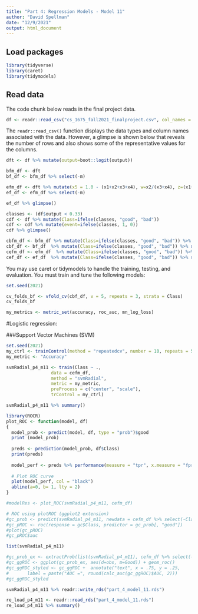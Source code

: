 ```yaml
---
title: "Part 4: Regression Models - Model 11"
author: "David Spellman"
date: "12/9/2021"
output: html_document
---
```


## Load packages
```r
library(tidyverse)
library(caret)
library(tidymodels)
```

## Read data

The code chunk below reads in the final project data.  

```r
df <- readr::read_csv("cs_1675_fall2021_finalproject.csv", col_names = TRUE)
```

The `readr::read_csv()` function displays the data types and column names associated with the data. However, a glimpse is shown below that reveals the number of rows and also shows some of the representative values for the columns.  

```r
dft <- df %>% mutate(output=boot::logit(output))

bfm_df <- dft
bf_df <- bfm_df %>% select(-m)

efm_df <- dft %>% mutate(x5 = 1.0 - (x1+x2+x3+x4), w=x2/(x3+x4), z=(x1+x2)/(x4+x5), t=v1*v2)
ef_df <- efm_df %>% select(-m)

ef_df %>% glimpse()
```

```r

classes <- (df$output < 0.33)
cdf <- df %>% mutate(Class=ifelse(classes, "good", "bad"))
cdf <- cdf %>% mutate(event=ifelse(classes, 1, 0))
cdf %>% glimpse()

cbfm_df <- bfm_df %>% mutate(Class=ifelse(classes, "good", "bad")) %>% select(-output)
cbf_df <- bf_df  %>% mutate(Class=ifelse(classes, "good", "bad")) %>% select(-output)
cefm_df <- efm_df  %>% mutate(Class=ifelse(classes, "good", "bad")) %>% select(-output)
cef_df <- ef_df  %>% mutate(Class=ifelse(classes, "good", "bad")) %>% select(-output)

```


You may use caret or tidymodels to handle the training, testing, and evaluation.
You must train and tune the following models:

```r
set.seed(2021)

cv_folds_bf <- vfold_cv(cbf_df, v = 5, repeats = 3, strata = Class)
cv_folds_bf

my_metrics <- metric_set(accuracy, roc_auc, mn_log_loss)
```

#Logistic regression:

###Support Vector Machines (SVM)

```r
set.seed(2021)
my_ctrl <- trainControl(method = "repeatedcv", number = 10, repeats = 5)
my_metric <- "Accuracy"

svmRadial_p4_m11 <- train(Class ~ .,
                 data = cefm_df,
                 method = "svmRadial",
                 metric = my_metric,
                 preProcess = c("center", "scale"),
                 trControl = my_ctrl)

svmRadial_p4_m11 %>% summary()
```

```r
library(ROCR)
plot_ROC <- function(model, df)
{
  model_prob <- predict(model, df, type = "prob")$good
  print (model_prob)
  
  preds <- prediction(model_prob, df$Class)
  print(preds)
  
  model_perf <- preds %>% performance(measure = "tpr", x.measure = "fpr")
  
  # Plot ROC curve
  plot(model_perf, col = "black")
  abline(a=0, b= 1, lty = 2)
}

```

```r
#modelRes <- plot_ROC(svmRadial_p4_m11, cefm_df)

# ROC using plotROC (ggplot2 extension)
#gc_prob <- predict(svmRadial_p4_m11, newdata = cefm_df %>% select(-Class), type = "prob")
#gc_pROC <- roc(response = gc$Class, predictor = gc_prob[, "good"])
#plot(gc_pROC)
#gc_pROC$auc

list(svmRadial_p4_m11)

#gc_prob_ex <- extractProb(list(svmRadial_p4_m11), cefm_df %>% select(-Class))
#gc_ggROC <- ggplot(gc_prob_ex, aes(d=obs, m=Good)) + geom_roc() 
#gc_ggROC_styled <- gc_ggROC +  annotate("text", x = .75, y = .25, 
#       label = paste("AUC =", round(calc_auc(gc_ggROC)$AUC, 2)))
#gc_ggROC_styled
```

```r
svmRadial_p4_m11 %>% readr::write_rds("part_4_model_11.rds")
```

```r
re_load_p4_m11 <- readr::read_rds("part_4_model_11.rds")
re_load_p4_m11 %>% summary()
```





